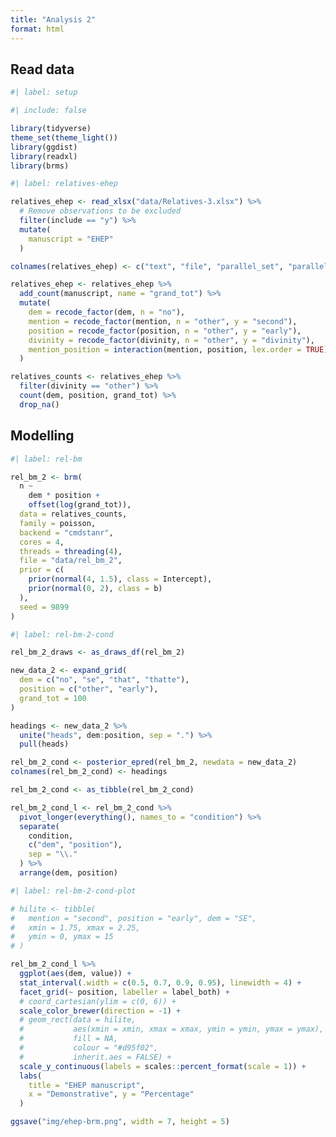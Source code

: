 ```yaml
---
title: "Analysis 2"
format: html
---
```


## Read data

```r
#| label: setup

#| include: false

library(tidyverse)
theme_set(theme_light())
library(ggdist)
library(readxl)
library(brms)

```

```r
#| label: relatives-ehep

relatives_ehep <- read_xlsx("data/Relatives-3.xlsx") %>%
  # Remove observations to be excluded
  filter(include == "y") %>%
  mutate(
    manuscript = "EHEP"
  )

colnames(relatives_ehep) <- c("text", "file", "parallel_set", "parallel_set_id", "dem", "mention", "include", "position", "correlative", "the", "divinity", "generic", "be", "antecedent", "is_called", "extraposed", "verb_only_intervenes", "noun_only_intervenes", "detail", "manuscript")

relatives_ehep <- relatives_ehep %>%
  add_count(manuscript, name = "grand_tot") %>%
  mutate(
    dem = recode_factor(dem, n = "no"),
    mention = recode_factor(mention, n = "other", y = "second"),
    position = recode_factor(position, n = "other", y = "early"),
    divinity = recode_factor(divinity, n = "other", y = "divinity"),
    mention_position = interaction(mention, position, lex.order = TRUE)
  )

relatives_counts <- relatives_ehep %>%
  filter(divinity == "other") %>%
  count(dem, position, grand_tot) %>%
  drop_na()
```

## Modelling

```r
#| label: rel-bm

rel_bm_2 <- brm(
  n ~
    dem * position +
    offset(log(grand_tot)),
  data = relatives_counts,
  family = poisson,
  backend = "cmdstanr",
  cores = 4,
  threads = threading(4),
  file = "data/rel_bm_2",
  prior = c(
    prior(normal(4, 1.5), class = Intercept),
    prior(normal(0, 2), class = b)
  ),
  seed = 9899
)
```

```r
#| label: rel-bm-2-cond

rel_bm_2_draws <- as_draws_df(rel_bm_2)

new_data_2 <- expand_grid(
  dem = c("no", "se", "that", "thatte"),
  position = c("other", "early"),
  grand_tot = 100
)

headings <- new_data_2 %>%
  unite("heads", dem:position, sep = ".") %>%
  pull(heads)

rel_bm_2_cond <- posterior_epred(rel_bm_2, newdata = new_data_2)
colnames(rel_bm_2_cond) <- headings

rel_bm_2_cond <- as_tibble(rel_bm_2_cond)

rel_bm_2_cond_l <- rel_bm_2_cond %>%
  pivot_longer(everything(), names_to = "condition") %>%
  separate(
    condition,
    c("dem", "position"),
    sep = "\\."
  ) %>%
  arrange(dem, position)
```

```r
#| label: rel-bm-2-cond-plot

# hilite <- tibble(
#   mention = "second", position = "early", dem = "SE",
#   xmin = 1.75, xmax = 2.25,
#   ymin = 0, ymax = 15
# )

rel_bm_2_cond_l %>%
  ggplot(aes(dem, value)) +
  stat_interval(.width = c(0.5, 0.7, 0.9, 0.95), linewidth = 4) +
  facet_grid(~ position, labeller = label_both) +
  # coord_cartesian(ylim = c(0, 6)) +
  scale_color_brewer(direction = -1) +
  # geom_rect(data = hilite,
  #           aes(xmin = xmin, xmax = xmax, ymin = ymin, ymax = ymax),
  #           fill = NA,
  #           colour = "#d95f02",
  #           inherit.aes = FALSE) +
  scale_y_continuous(labels = scales::percent_format(scale = 1)) +
  labs(
    title = "EHEP manuscript",
    x = "Demonstrative", y = "Percentage"
  )

ggsave("img/ehep-brm.png", width = 7, height = 5)
```
